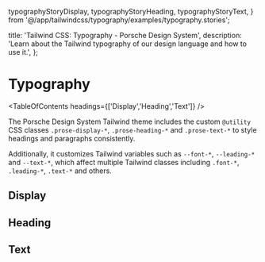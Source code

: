   typographyStoryDisplay,
  typographyStoryHeading,
  typographyStoryText,
} from '@/app/tailwindcss/typography/examples/typography.stories';

  title: 'Tailwind CSS: Typography - Porsche Design System',
  description: 'Learn about the Tailwind typography of our design language and how to use it.',
};

# Typography

<TableOfContents headings={['Display','Heading','Text']} />

The Porsche Design System Tailwind theme includes the custom `@utility` CSS classes `.prose-display-*`,
`.prose-heading-*` and `.prose-text-*` to style headings and paragraphs consistently.

Additionally, it customizes Tailwind variables such as `--font-*`, `--leading-*` and `--text-*`, which affect multiple
Tailwind classes including `.font-*`, `.leading-*`, `.text-*` and others.

## Display

<ComponentStory story={typographyStoryDisplay} />

## Heading

<ComponentStory story={typographyStoryHeading} />

## Text

<ComponentStory story={typographyStoryText} />
